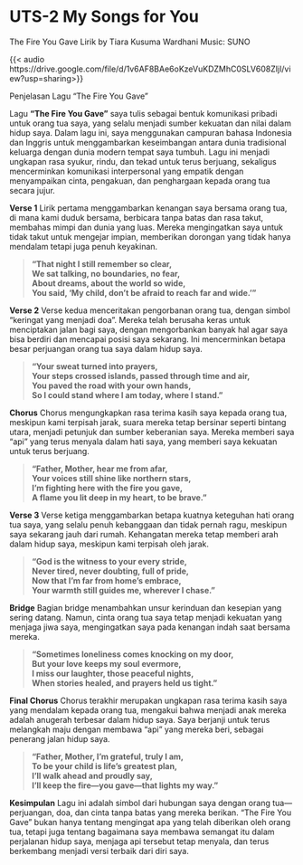 # UTS-2 My Songs for You

The Fire You Gave
Lirik by Tiara Kusuma Wardhani
Music: SUNO

{{< audio https://drive.google.com/file/d/1v6AF8BAe6oKzeVuKDZMhC0SLV608ZIjl/view?usp=sharing>}}

Penjelasan Lagu "The Fire You Gave"

Lagu **"The Fire You Gave"** saya tulis sebagai bentuk komunikasi pribadi untuk orang tua saya, yang selalu menjadi sumber kekuatan dan nilai dalam hidup saya. Dalam lagu ini, saya menggunakan campuran bahasa Indonesia dan Inggris untuk menggambarkan keseimbangan antara dunia tradisional keluarga dengan dunia modern tempat saya tumbuh. Lagu ini menjadi ungkapan rasa syukur, rindu, dan tekad untuk terus berjuang, sekaligus mencerminkan komunikasi interpersonal yang empatik dengan menyampaikan cinta, pengakuan, dan penghargaan kepada orang tua secara jujur.

**Verse 1**
Lirik pertama menggambarkan kenangan saya bersama orang tua, di mana kami duduk bersama, berbicara tanpa batas dan rasa takut, membahas mimpi dan dunia yang luas. Mereka mengingatkan saya untuk tidak takut untuk mengejar impian, memberikan dorongan yang tidak hanya mendalam tetapi juga penuh keyakinan.

> **"That night I still remember so clear,  
We sat talking, no boundaries, no fear,  
About dreams, about the world so wide,  
You said, 'My child, don’t be afraid to reach far and wide.'"**

**Verse 2**
Verse kedua menceritakan pengorbanan orang tua, dengan simbol "keringat yang menjadi doa". Mereka telah berusaha keras untuk menciptakan jalan bagi saya, dengan mengorbankan banyak hal agar saya bisa berdiri dan mencapai posisi saya sekarang. Ini mencerminkan betapa besar perjuangan orang tua saya dalam hidup saya.

> **"Your sweat turned into prayers,  
Your steps crossed islands, passed through time and air,  
You paved the road with your own hands,  
So I could stand where I am today, where I stand."**

**Chorus**
Chorus mengungkapkan rasa terima kasih saya kepada orang tua, meskipun kami terpisah jarak, suara mereka tetap bersinar seperti bintang utara, menjadi petunjuk dan sumber keberanian saya. Mereka memberi saya "api" yang terus menyala dalam hati saya, yang memberi saya kekuatan untuk terus berjuang.

> **"Father, Mother, hear me from afar,  
Your voices still shine like northern stars,  
I’m fighting here with the fire you gave,  
A flame you lit deep in my heart, to be brave."**

**Verse 3**
Verse ketiga menggambarkan betapa kuatnya keteguhan hati orang tua saya, yang selalu penuh kebanggaan dan tidak pernah ragu, meskipun saya sekarang jauh dari rumah. Kehangatan mereka tetap memberi arah dalam hidup saya, meskipun kami terpisah oleh jarak.

> **"God is the witness to your every stride,  
Never tired, never doubting, full of pride,  
Now that I’m far from home’s embrace,  
Your warmth still guides me, wherever I chase."**

**Bridge**
Bagian bridge menambahkan unsur kerinduan dan kesepian yang sering datang. Namun, cinta orang tua saya tetap menjadi kekuatan yang menjaga jiwa saya, mengingatkan saya pada kenangan indah saat bersama mereka.

> **"Sometimes loneliness comes knocking on my door,  
But your love keeps my soul evermore,  
I miss our laughter, those peaceful nights,  
When stories healed, and prayers held us tight."**

**Final Chorus**
Chorus terakhir merupakan ungkapan rasa terima kasih saya yang mendalam kepada orang tua, mengakui bahwa menjadi anak mereka adalah anugerah terbesar dalam hidup saya. Saya berjanji untuk terus melangkah maju dengan membawa "api" yang mereka beri, sebagai penerang jalan hidup saya.

> **"Father, Mother, I’m grateful, truly I am,  
To be your child is life’s greatest plan,  
I’ll walk ahead and proudly say,  
I’ll keep the fire—you gave—that lights my way."**

**Kesimpulan**
Lagu ini adalah simbol dari hubungan saya dengan orang tua—perjuangan, doa, dan cinta tanpa batas yang mereka berikan. "The Fire You Gave" bukan hanya tentang mengingat apa yang telah diberikan oleh orang tua, tetapi juga tentang bagaimana saya membawa semangat itu dalam perjalanan hidup saya, menjaga api tersebut tetap menyala, dan terus berkembang menjadi versi terbaik dari diri saya.
